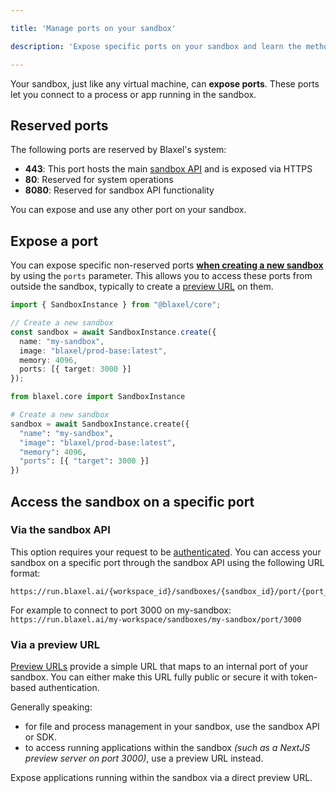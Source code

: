 ```yaml
---

title: 'Manage ports on your sandbox'

description: 'Expose specific ports on your sandbox and learn the methods to connect to them.'

---
```


Your sandbox, just like any virtual machine, can **expose ports**. These ports let you connect to a process or app running in the sandbox. 

## Reserved ports

The following ports are reserved by Blaxel's system:

- **443**: This port hosts the main [sandbox API](https://docs.blaxel.ai/api-reference/filesystem/get-file-or-directory-information) and is exposed via HTTPS
- **80**: Reserved for system operations
- **8080**: Reserved for sandbox API functionality

You can expose and use any other port on your sandbox.

## Expose a port

You can expose specific non-reserved ports [**when creating a new sandbox**](Overview) by using the `ports` parameter. This allows you to access these ports from outside the sandbox, typically to create a [preview URL](Preview-url) on them.

<CodeGroup>

```typescript TypeScript {8}
import { SandboxInstance } from "@blaxel/core";

// Create a new sandbox
const sandbox = await SandboxInstance.create({
  name: "my-sandbox",
  image: "blaxel/prod-base:latest",
  memory: 4096,
  ports: [{ target: 3000 }]
});
```

```python Python {8}
from blaxel.core import SandboxInstance

# Create a new sandbox
sandbox = await SandboxInstance.create({
  "name": "my-sandbox",
  "image": "blaxel/prod-base:latest",
  "memory": 4096,
  "ports": [{ "target": 3000 }]
})
```

</CodeGroup>

## Access the sandbox on a specific port

### Via the sandbox API

This option requires your request to be [authenticated](../Security/Access-tokens). You can access your sandbox on a specific port through the sandbox API using the following URL format:

```
https://run.blaxel.ai/{workspace_id}/sandboxes/{sandbox_id}/port/{port_number}
```

For example to connect to port 3000 on my-sandbox: `https://run.blaxel.ai/my-workspace/sandboxes/my-sandbox/port/3000`

### Via a preview URL

[Preview URLs](Preview-url) provide a simple URL that maps to an internal port of your sandbox. You can either make this URL fully public or secure it with token-based authentication.

Generally speaking:

- for file and process management in your sandbox, use the sandbox API or SDK.
- to access running applications within the sandbox *(such as a NextJS preview server on port 3000)*, use a preview URL instead.

<Card title="Create preview URLs" icon="eye" href="/Sandboxes/Preview-url">
Expose applications running within the sandbox via a direct preview URL.
</Card>